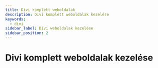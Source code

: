 ```yaml
---
title: Divi komplett weboldalak
description: Divi komplett weboldalak kezelése
keywords:
  - divi
sidebar_label: Divi weboldalak kezelése
sidebar_position: 2
---
```



# <FontAwesomeIcon icon="fa-solid fa-distribute-spacing-vertical text-primary" /> Divi komplett weboldalak kezelése

<DocCardList />
